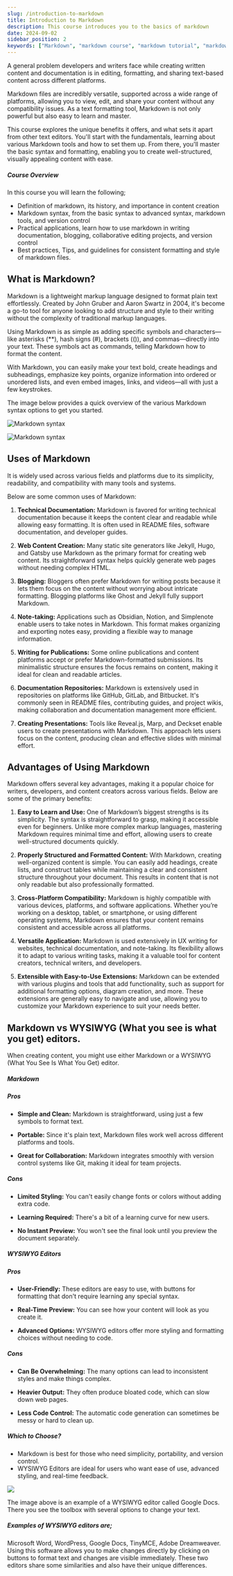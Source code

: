 ```yaml
---
slug: /introduction-to-markdown
title: Introduction to Markdown
description: This course introduces you to the basics of markdown
date: 2024-09-02
sidebar_position: 2
keywords: ["Markdown", "markdown course", "markdown tutorial", "markdown syntax", "markdown tools"]
---
```



A general problem developers and writers face while creating written content and documentation is in editing, formatting, and sharing text-based content across different platforms.

Markdown files are incredibly versatile, supported across a wide range of platforms, allowing you to view, edit, and share your content without any compatibility issues. As a text formatting tool, Markdown is not only powerful but also easy to learn and master.

This course explores the unique benefits it offers, and what sets it apart from other text editors. You'll start with the fundamentals, learning about various Markdown tools and how to set them up. From there, you'll master the basic syntax and formatting, enabling you to create well-structured, visually appealing content with ease.

##### Course Overview

In this course you will learn the following;

- Definition of markdown, its history, and importance in content creation
- Markdown syntax, from the basic syntax to advanced syntax, markdown tools, and version control
- Practical applications, learn how to use markdown in writing documentation, blogging, collaborative editing projects, and version control
- Best practices, Tips, and guidelines for consistent formatting and style of markdown files.

## What is Markdown?

Markdown is a lightweight markup language designed to format plain text effortlessly. Created by John Gruber and Aaron Swartz in 2004, it's become a go-to tool for anyone looking to add structure and style to their writing without the complexity of traditional markup languages.

Using Markdown is as simple as adding specific symbols and characters—like asterisks (\*\*), hash signs (#), brackets (()), and commas—directly into your text. These symbols act as commands, telling Markdown how to format the content.

With Markdown, you can easily make your text bold, create headings and subheadings, emphasize key points, organize information into ordered or unordered lists, and even embed images, links, and videos—all with just a few keystrokes.

The image below provides a quick overview of the various Markdown syntax options to get you started.

![Markdown syntax](https://dev-to-uploads.s3.amazonaws.com/uploads/articles/8xydw5aw2zpv0ohtrlll.jpg)

![Markdown syntax](https://dev-to-uploads.s3.amazonaws.com/uploads/articles/boqgpzws45vvxykaf938.png)

## Uses of Markdown

It is widely used across various fields and platforms due to its simplicity, readability, and compatibility with many tools and systems.

Below are some common uses of Markdown:

1. **Technical Documentation:** Markdown is favored for writing technical documentation because it keeps the content clear and readable while allowing easy formatting. It is often used in README files, software documentation, and developer guides.

2. **Web Content Creation:** Many static site generators like Jekyll, Hugo, and Gatsby use Markdown as the primary format for creating web content. Its straightforward syntax helps quickly generate web pages without needing complex HTML.

3. **Blogging:** Bloggers often prefer Markdown for writing posts because it lets them focus on the content without worrying about intricate formatting. Blogging platforms like Ghost and Jekyll fully support Markdown.

4. **Note-taking:** Applications such as Obsidian, Notion, and Simplenote enable users to take notes in Markdown. This format makes organizing and exporting notes easy, providing a flexible way to manage information.

5. **Writing for Publications:** Some online publications and content platforms accept or prefer Markdown-formatted submissions. Its minimalistic structure ensures the focus remains on content, making it ideal for clean and readable articles.

6. **Documentation Repositories:** Markdown is extensively used in repositories on platforms like GitHub, GitLab, and Bitbucket. It's commonly seen in README files, contributing guides, and project wikis, making collaboration and documentation management more efficient.

7. **Creating Presentations:** Tools like Reveal.js, Marp, and Deckset enable users to create presentations with Markdown. This approach lets users focus on the content, producing clean and effective slides with minimal effort.

## Advantages of Using Markdown

Markdown offers several key advantages, making it a popular choice for writers, developers, and content creators across various fields. Below are some of the primary benefits:

1. **Easy to Learn and Use:** One of Markdown’s biggest strengths is its simplicity. The syntax is straightforward to grasp, making it accessible even for beginners. Unlike more complex markup languages, mastering Markdown requires minimal time and effort, allowing users to create well-structured documents quickly.

2. **Properly Structured and Formatted Content:** With Markdown, creating well-organized content is simple. You can easily add headings, create lists, and construct tables while maintaining a clear and consistent structure throughout your document. This results in content that is not only readable but also professionally formatted.

3. **Cross-Platform Compatibility:** Markdown is highly compatible with various devices, platforms, and software applications. Whether you’re working on a desktop, tablet, or smartphone, or using different operating systems, Markdown ensures that your content remains consistent and accessible across all platforms.

4. **Versatile Application:** Markdown is used extensively in UX writing for websites, technical documentation, and note-taking. Its flexibility allows it to adapt to various writing tasks, making it a valuable tool for content creators, technical writers, and developers.

5. **Extensible with Easy-to-Use Extensions:** Markdown can be extended with various plugins and tools that add functionality, such as support for additional formatting options, diagram creation, and more. These extensions are generally easy to navigate and use, allowing you to customize your Markdown experience to suit your needs better.

## Markdown vs WYSIWYG (What you see is what you get) editors.

When creating content, you might use either Markdown or a WYSIWYG (What You See Is What You Get) editor.

##### Markdown

##### Pros

- **Simple and Clean:** Markdown is straightforward, using just a few symbols to format text.

- **Portable:** Since it's plain text, Markdown files work well across different platforms and tools.
- **Great for Collaboration:** Markdown integrates smoothly with version control systems like Git, making it ideal for team projects.

##### Cons

- **Limited Styling:** You can't easily change fonts or colors without adding extra code.

- **Learning Required:** There's a bit of a learning curve for new users.

- **No Instant Preview:** You won't see the final look until you preview the document separately.

##### WYSIWYG Editors

##### Pros

- **User-Friendly:** These editors are easy to use, with buttons for formatting that don't require learning any special syntax.

- **Real-Time Preview:** You can see how your content will look as you create it.
- **Advanced Options:** WYSIWYG editors offer more styling and formatting choices without needing to code.

##### Cons

- **Can Be Overwhelming:** The many options can lead to inconsistent styles and make things complex.

- **Heavier Output:** They often produce bloated code, which can slow down web pages.
- **Less Code Control:** The automatic code generation can sometimes be messy or hard to clean up.

##### Which to Choose?

- Markdown is best for those who need simplicity, portability, and version control.
- WYSIWYG Editors are ideal for users who want ease of use, advanced styling, and real-time feedback.

![](https://dev-to-uploads.s3.amazonaws.com/uploads/articles/3tkobxmktetmd2d4gdo0.jpg)

The image above is an example of a WYSIWYG editor called Google Docs. There you see the toolbox with several options to change your text.

##### Examples of WYSIWYG editors are;

Microsoft Word, WordPress, Google Docs, TinyMCE, Adobe Dreamweaver. Using this software allows you to make changes directly by clicking on buttons to format text and changes are visible immediately.
These two editors share some similarities and also have their unique differences.